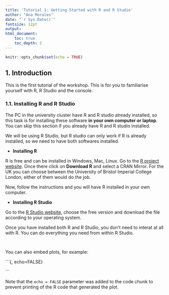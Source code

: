 ```yaml
---
title: 'Tutorial 1: Getting Started with R and R Studio'
author: "Ana Morales"
date: "`r Sys.Date()`"
fontsize: 12pt
output: 
html_document:
    toc: true
    toc_depth: 2
---
```


```r
knitr::opts_chunk$set(echo = TRUE)
```

## 1. Introduction

This is the first tutorial of the workshop. This is for you to familiarise yourself with R, R Studio and the console.

### 1.1. Installing R and R Studio

The PC in the university cluster have R and R studio already installed, so this task is for installing these software **in your own computer or laptop**. You can skip this section if you already have R and R studio installed.

We will be using R Studio, but R studio can only work if R is already installed, so we need to have both softwares installed. 

- **Installing R**

R is free and can be installed in Windows, Mac, Linux. Go to the [R project website](https://www.r-project.org/). Once there click on **Download R** and select a CRAN Mirror. For the UK you can choose between the 	University of Bristol
Imperial College London, either of them would do the job.  


Now, follow the instructions and you will have R installed in your own computer.  

- **Installing R Studio**

Go to the [R Studio website](https://rstudio.com/products/rstudio/download/), choose the free version and download the file according to your operating system.

Once you have installed both R and R Studio, you don't need to interat at all with R. You can do everything you need from within R Studio.

```r

```

## 

You can also embed plots, for example:

```{, echo=FALSE}

```

Note that the `echo = FALSE` parameter was added to the code chunk to prevent printing of the R code that generated the plot.
